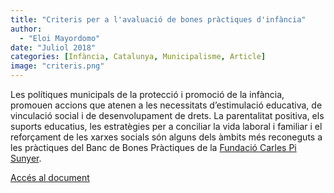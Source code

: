 ```yaml
---
title: "Criteris per a l'avaluació de bones pràctiques d'infància"
author: 
  - "Eloi Mayordomo"
date: "Juliol 2018"
categories: [Infància, Catalunya, Municipalisme, Article]
image: "criteris.png"
---
```


Les polítiques municipals de la protecció i promoció de la infància, promouen accions que atenen a les necessitats d'estimulació educativa, de vinculació social i de desenvolupament de drets. La parentalitat positiva, els suports educatius, les estratègies per a conciliar la vida laboral i familiar i el reforçament de les xarxes socials són alguns dels àmbits més reconeguts a les pràctiques del Banc de Bones Pràctiques de la [Fundació Carles Pi Sunyer](https://www.bbp.cat/index.php).

[Accés al document](https://bbp.cat/categorias/43_pdf_categoria.pdf)
